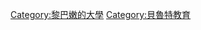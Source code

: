 {{Commons category|American University of Beirut}}

[[Category:黎巴嫩的大學|Category:黎巴嫩的大學]]
[[Category:貝魯特教育|Category:貝魯特教育]]